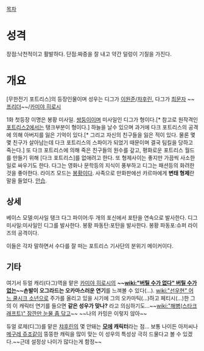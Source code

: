[[목차]]

= 성격 =

장점:낙천적이고 활발하다.
단점:짜증을 잘 내고 약간 덜렁이 기질을 가진다.

= 개요 =

[무한전기 포트리스]의 등장인물이며 성우는 디그가 [[이원준]]/[[챠후린]], 다그가 [[최문자]] ~~[[프리더]]~~/[[카미야 히로시]]

1화 첫등장 이명은 봉황 미사일. [[쌍둥이]]이며 미사일인 디그가 형이다.[* 참고로 원작격인 [[포트리스2]]에서는 탱크부분이 형이다.] 하늘을 날수 있으며 과거에 다크 포트리스의 공격에 의해 아버지를 잃은 기억이 있다.[* 그리고 자신의 친구들을 잃은 적이 있다. 물론 몇몇 친구가 살아남는데 다크 포트리스의 스파이가 되었기 때문이며 결국 팀킬을 당하고 죽는다.] 또 다크 포트리스에 의해 죽은 친구들의 원수를 갚고, 평화로운 포트리스 월드를 만들기 위해 [다크 포트리스]를 없애려고 한다. 또 형제사이는 좋지만 가끔씩 사소한 일로 싸우기도 한다. 다그는 영화나 문학등의 지식이 풍부하고 디그는 패션등의 화려한 것을 좋아한다. 라이즈 모드는 [[봉황]]이다. 사족으로 만화판에선 카르마에게 '''변태 형제'''란 말을 들었다. [[안습]]. 

== 상세 ==

베이스 모델:미사일 탱크
다그 파이어:두 개의 포신에서 포탄을 연속으로 발사한다.
디그 미사일:미사일인 디그를 발사한다.
봉황 파동탄:포탄을 발사한다.
봉황 파동포:슈퍼 라이즈의 공격이다.

이들은 각자 말하면서 수다를 잘 떠는 포트리스 기사단의 분위기 메이커이다.

== 기타 ==

여기서 듀얼 캐리(다그)역을 맡은 [[카미야 히로시]]의 '''~~[[wiki:"버틸 수가 없다" 버틸 수가 없는]]~~손발이 오그라드는 오카마스러운 연기'''를 느껴볼 수 있다(...). [[wiki:"선우현" 어느 쿨시크 소년]]으로 주가를 올리고 있을 시기에 그의 오카마틱(...)하고 페티시(...)한 그의 이 캐릭터 연기를 들으면 '''같은 성우가 맞나?''' 라고 의심하기도...~~[[wiki:"해병(스타크래프트)" 잠깐만 눈물 좀 닦고]]~~ ~~나의 카밍은 이렇지 않아~~

듀얼 로제(디그)를 맡은 [[챠후린]]의 몇 안돼는 '''[[모에]] 캐릭터'''라는 점... 보통 나이든 아저씨나 [[메구레 쥬조]]같이 뚱뚱한 캐릭을 많이 맞는 이 성우의 특성상 극히 드물다고 볼 수 있겠다.~~근데 설정상 나이가 많다는게 함정~~
